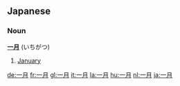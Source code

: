 ==Japanese==
===Noun===
'''[[一]][[月]]''' (いちがつ)

# [[January]]

[[de:一月]]
[[fr:一月]]
[[gl:一月]]
[[it:一月]]
[[la:一月]]
[[hu:一月]]
[[nl:一月]]
[[ja:一月]]